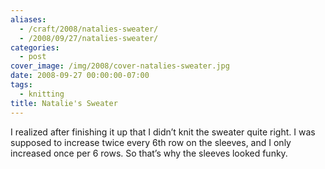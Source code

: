 ```yaml
---
aliases:
  - /craft/2008/natalies-sweater/
  - /2008/09/27/natalies-sweater/
categories:
  - post
cover_image: /img/2008/cover-natalies-sweater.jpg
date: 2008-09-27 00:00:00-07:00
tags:
  - knitting
title: Natalie's Sweater
---
```


I realized after finishing it up that I didn’t knit the sweater quite right.
I was supposed to increase twice every 6th row on the sleeves, and I only increased once per 6 rows.
So that’s why the sleeves looked funky.
